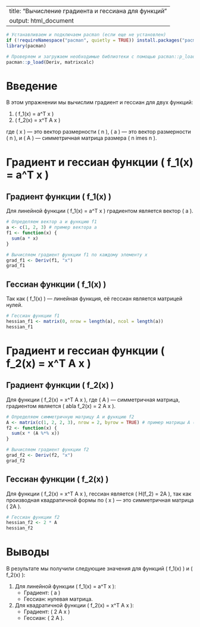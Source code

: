 
---
title: "Вычисление градиента и гессиана для функций"
output: html_document
---

```r
# Устанавливаем и подключаем pacman (если еще не установлен)
if (!requireNamespace("pacman", quietly = TRUE)) install.packages("pacman")
library(pacman)

# Проверяем и загружаем необходимые библиотеки с помощью pacman::p_load
pacman::p_load(Deriv, matrixcalc)
```

# Введение

В этом упражнении мы вычислим градиент и гессиан для двух функций:

1. \( f_1(x) = a^T x \)
2. \( f_2(x) = x^T A x \)

где \( x \) — это вектор размерности \( n \), \( a \) — это вектор размерности \( n \), и \( A \) — симметричная матрица размера \( n 	imes n \).

# Градиент и гессиан функции \( f_1(x) = a^T x \)

## Градиент функции \( f_1(x) \)

Для линейной функции \( f_1(x) = a^T x \) градиентом является вектор \( a \).

```r
# Определяем вектор a и функцию f1
a <- c(1, 2, 3) # пример вектора a
f1 <- function(x) {
  sum(a * x)
}

# Вычисляем градиент функции f1 по каждому элементу x
grad_f1 <- Deriv(f1, "x")
grad_f1
```

## Гессиан функции \( f_1(x) \)

Так как \( f_1(x) \) — линейная функция, её гессиан является матрицей нулей.

```r
# Гессиан функции f1
hessian_f1 <- matrix(0, nrow = length(a), ncol = length(a))
hessian_f1
```

# Градиент и гессиан функции \( f_2(x) = x^T A x \)

## Градиент функции \( f_2(x) \)

Для функции \( f_2(x) = x^T A x \), где \( A \) — симметричная матрица, градиентом является \( 
abla f_2(x) = 2 A x \).

```r
# Определяем симметричную матрицу A и функцию f2
A <- matrix(c(1, 2, 2, 3), nrow = 2, byrow = TRUE) # пример матрицы A (2x2)
f2 <- function(x) {
  sum(x * (A %*% x))
}

# Вычисляем градиент функции f2
grad_f2 <- Deriv(f2, "x")
grad_f2
```

## Гессиан функции \( f_2(x) \)

Для функции \( f_2(x) = x^T A x \), гессиан является \( H(f_2) = 2A \), так как производная квадратичной формы по \( x \) — это симметричная матрица \( 2A \).

```r
# Гессиан функции f2
hessian_f2 <- 2 * A
hessian_f2
```

# Выводы

В результате мы получили следующие значения для функций \( f_1(x) \) и \( f_2(x) \):

1. Для линейной функции \( f_1(x) = a^T x \):
   - Градиент: \( a \)
   - Гессиан: нулевая матрица.

2. Для квадратичной функции \( f_2(x) = x^T A x \):
   - Градиент: \( 2 A x \)
   - Гессиан: \( 2 A \).
